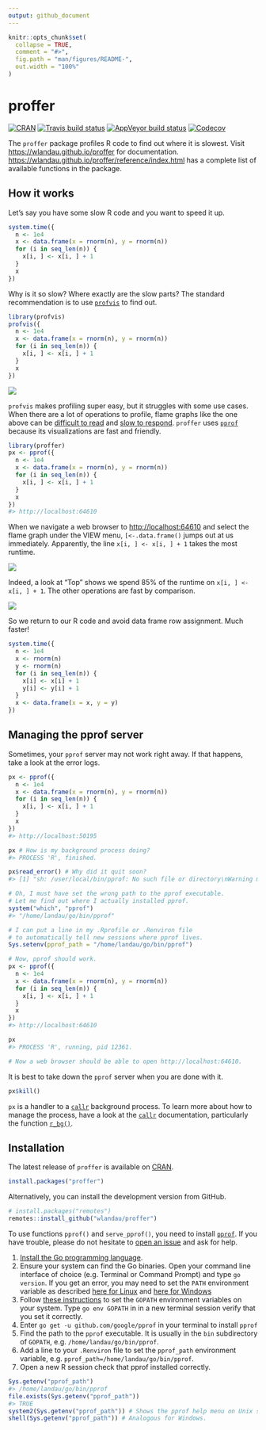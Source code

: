 ```yaml
---
output: github_document
---
```


<!-- README.md is generated from README.Rmd. Please edit that file -->

```r
knitr::opts_chunk$set(
  collapse = TRUE,
  comment = "#>",
  fig.path = "man/figures/README-",
  out.width = "100%"
)
```

# proffer

[![CRAN](https://www.r-pkg.org/badges/version/proffer)](https://cran.r-project.org/package=proffer) [![Travis build status](https://travis-ci.org/wlandau/proffer.svg?branch=master)](https://travis-ci.org/wlandau/proffer) [![AppVeyor build status](https://ci.appveyor.com/api/projects/status/github/wlandau/proffer?branch=master&svg=true)](https://ci.appveyor.com/project/wlandau/proffer) [![Codecov](https://codecov.io/github/wlandau/proffer/coverage.svg?branch=master)](https://codecov.io/github/wlandau/proffer?branch=master)

The `proffer` package profiles R code to find out where it is slowest. Visit <https://wlandau.github.io/proffer> for documentation. <https://wlandau.github.io/proffer/reference/index.html> has a complete list of available functions in the package. 

## How it works

Let's say you have some slow R code and you want to speed it up.

```r
system.time({
  n <- 1e4
  x <- data.frame(x = rnorm(n), y = rnorm(n))
  for (i in seq_len(n)) {
    x[i, ] <- x[i, ] + 1
  }
  x
})
```

Why is it so slow? Where exactly are the slow parts? The standard recommendation is to use [`profvis`](https://github.com/rstudio/profvis) to find out. 

```r
library(profvis)
profvis({
  n <- 1e4
  x <- data.frame(x = rnorm(n), y = rnorm(n))
  for (i in seq_len(n)) {
    x[i, ] <- x[i, ] + 1
  }
  x
})
```

![](./man/figures/profvis.png)

`profvis` makes profiling super easy, but it struggles with some use cases. When there are a lot of operations to profile, flame graphs like the one above can be [difficult to read](https://github.com/rstudio/profvis/issues/115) and [slow to respond](https://github.com/rstudio/profvis/issues/104). `proffer` uses [`pprof`](https://github.com/google/pprof) because its visualizations are fast and friendly.

```r
library(proffer)
px <- pprof({
  n <- 1e4
  x <- data.frame(x = rnorm(n), y = rnorm(n))
  for (i in seq_len(n)) {
    x[i, ] <- x[i, ] + 1
  }
  x
})
#> http://localhost:64610
```


When we navigate a web browser to <http://localhost:64610> and select the flame graph under the VIEW menu, `[<-.data.frame()` jumps out at us immediately. Apparently, the line `x[i, ] <- x[i, ] + 1` takes the most runtime.

![](./man/figures/flame.png)

Indeed, a look at "Top" shows we spend 85% of the runtime on `x[i, ] <- x[i, ] + 1`. The other operations are fast by comparison.

![](./man/figures/top.png)

So we return to our R code and avoid data frame row assignment. Much faster!

```r
system.time({
  n <- 1e4
  x <- rnorm(n)
  y <- rnorm(n)
  for (i in seq_len(n)) {
    x[i] <- x[i] + 1
    y[i] <- y[i] + 1
  }
  x <- data.frame(x = x, y = y)
})
```

## Managing the pprof server

Sometimes, your `pprof` server may not work right away. If that happens, take a look at the error logs.

```r
px <- pprof({
  n <- 1e4
  x <- data.frame(x = rnorm(n), y = rnorm(n))
  for (i in seq_len(n)) {
    x[i, ] <- x[i, ] + 1
  }
  x
})
#> http://localhost:50195

px # How is my background process doing?
#> PROCESS 'R', finished.

px$read_error() # Why did it quit soon?
#> [1] "sh: /user/local/bin/pprof: No such file or directory\nWarning message:\nIn system2(Sys.getenv(\"pprof_path\"), args) : error in running command\n"

# Oh, I must have set the wrong path to the pprof executable.
# Let me find out where I actually installed pprof.
system("which", "pprof")
#> "/home/landau/go/bin/pprof"

# I can put a line in my .Rprofile or .Renviron file
# to automatically tell new sessions where pprof lives.
Sys.setenv(pprof_path = "/home/landau/go/bin/pprof")

# Now, pprof should work.
px <- pprof({
  n <- 1e4
  x <- data.frame(x = rnorm(n), y = rnorm(n))
  for (i in seq_len(n)) {
    x[i, ] <- x[i, ] + 1
  }
  x
})
#> http://localhost:64610

px
#> PROCESS 'R', running, pid 12361.

# Now a web browser should be able to open http://localhost:64610.
```

It is best to take down the `pprof` server when you are done with it.

```r
px$kill()
```

`px` is a handler to a [`callr`](https://github.com/r-lib/callr) background process. To learn more about how to manage the process, have a look at the [`callr`](https://callr.r-lib.org/) documentation, particularly the function [`r_bg()`](https://callr.r-lib.org/reference/r_bg.html).

## Installation

The latest release of `proffer` is available on [CRAN](https://CRAN.R-project.org).

```r
install.packages("proffer")
```

Alternatively, you can install the development version from GitHub.

```r
# install.packages("remotes")
remotes::install_github("wlandau/proffer")
```

To use functions `pprof()` and `serve_pprof()`, you need to install [`pprof`](https://github.com/google/pprof). If you have trouble, please do not hesitate to [open an issue](https://github.com/wlandau/proffer/issues) and ask for help.

1. [Install the Go programming language](https://golang.org/doc/install).
2. Ensure your system can find the Go binaries. Open your command line interface of choice (e.g. Terminal or Command Prompt) and type `go version`. If you get an error, you may need to set the `PATH` environment variable as described [here for Linux](https://www.callicoder.com/golang-installation-setup-gopath-workspace/#linux) and [here for Windows](http://www.wadewegner.com/2014/12/easy-go-programming-setup-for-windows/)
3. Follow [these instructions](https://github.com/golang/go/wiki/SettingGOPATH) to set the `GOPATH` environment variables on your system. Type `go env GOPATH` in in a new terminal session verify that you set it correctly. 
4. Enter `go get -u github.com/google/pprof` in your terminal to install `pprof`
5. Find the path to the `pprof` executable. It is usually in the `bin` subdirectory of `GOPATH`, e.g. `/home/landau/go/bin/pprof`.
6. Add a line to your `.Renviron` file to set the `pprof_path` environment variable, e.g. `pprof_path=/home/landau/go/bin/pprof`.
7. Open a new R session check that pprof installed correctly.

```r
Sys.getenv("pprof_path")
#> /home/landau/go/bin/pprof
file.exists(Sys.getenv("pprof_path"))
#> TRUE
system2(Sys.getenv("pprof_path")) # Shows the pprof help menu on Unix systems.
shell(Sys.getenv("pprof_path")) # Analogous for Windows.
```
